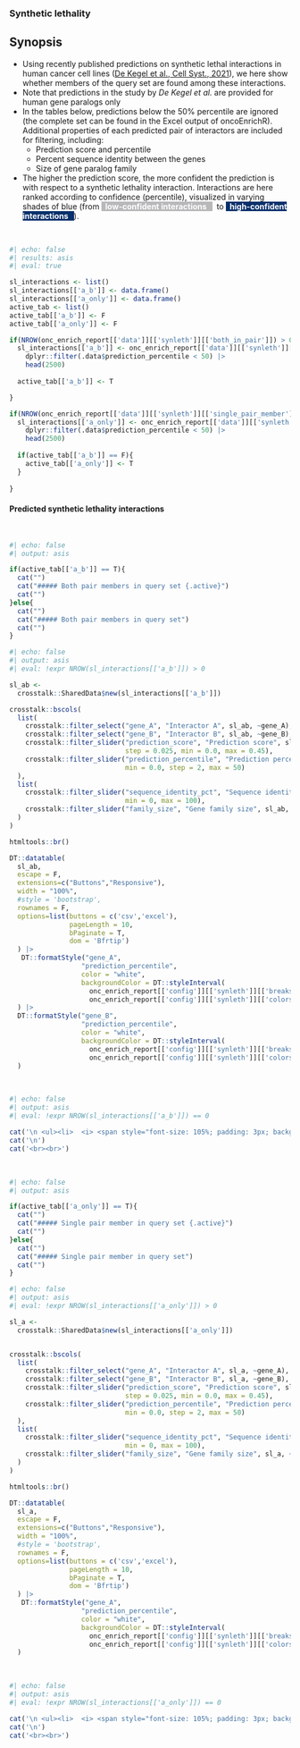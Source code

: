 ### Synthetic lethality


::: {.callout-note}
## Synopsis

* Using recently published predictions on synthetic lethal interactions in human cancer cell lines ([De Kegel et al., Cell Syst., 2021](https://pubmed.ncbi.nlm.nih.gov/34529928/)), we here show whether members of the query set are found among these interactions.
* Note that predictions in the study by *De Kegel et al.* are provided for human gene paralogs only
* In the tables below, predictions below the 50% percentile are ignored (the complete set can be found in the Excel output of oncoEnrichR). Additional properties of each predicted pair of interactors are included for filtering, including:
  * Prediction score and percentile
  * Percent sequence identity between the genes
  * Size of gene paralog family
  
* The higher the prediction score, the more confident the prediction is with respect to a synthetic lethality interaction. Interactions are here ranked according to confidence (percentile), visualized in varying shades of blue (from <span style="background-color:#b8b8ba; padding:2x; color:white"><b>&nbsp; low-confident interactions &nbsp; </b></span>&nbsp; to <span style="background-color:#08306b; padding:2x; color:white"><b>&nbsp; high-confident interactions &nbsp; </b></span>).

:::

<br>

```r
#| echo: false
#| results: asis
#| eval: true

sl_interactions <- list()
sl_interactions[['a_b']] <- data.frame()
sl_interactions[['a_only']] <- data.frame()
active_tab <- list()
active_tab[['a_b']] <- F
active_tab[['a_only']] <- F

if(NROW(onc_enrich_report[['data']][['synleth']][['both_in_pair']]) > 0){
  sl_interactions[['a_b']] <- onc_enrich_report[['data']][['synleth']][['both_in_pair']] |>
    dplyr::filter(.data$prediction_percentile < 50) |>
    head(2500)
  
  active_tab[['a_b']] <- T

}

if(NROW(onc_enrich_report[['data']][['synleth']][['single_pair_member']]) > 0){
  sl_interactions[['a_only']] <- onc_enrich_report[['data']][['synleth']][['single_pair_member']] |>
    dplyr::filter(.data$prediction_percentile < 50) |>
    head(2500)
  
  if(active_tab[['a_b']] == F){
    active_tab[['a_only']] <- T
  }
  
}


```


#### Predicted synthetic lethality interactions

<br>

::: {.panel-tabset}

```r
#| echo: false
#| output: asis

if(active_tab[['a_b']] == T){
  cat("")
  cat("##### Both pair members in query set {.active}")
  cat("")
}else{
  cat("")
  cat("##### Both pair members in query set")
  cat("")
}
```

```r
#| echo: false
#| output: asis
#| eval: !expr NROW(sl_interactions[['a_b']]) > 0

sl_ab <- 
  crosstalk::SharedData$new(sl_interactions[['a_b']])

crosstalk::bscols(
  list(
    crosstalk::filter_select("gene_A", "Interactor A", sl_ab, ~gene_A),
    crosstalk::filter_select("gene_B", "Interactor B", sl_ab, ~gene_B),
    crosstalk::filter_slider("prediction_score", "Prediction score", sl_ab, ~prediction_score,
                             step = 0.025, min = 0.0, max = 0.45),
    crosstalk::filter_slider("prediction_percentile", "Prediction percentile", sl_ab, ~prediction_percentile,
                             min = 0.0, step = 2, max = 50)
  ),
  list(
    crosstalk::filter_slider("sequence_identity_pct", "Sequence identity (percent)", sl_ab, ~sequence_identity_pct,
                             min = 0, max = 100),
    crosstalk::filter_slider("family_size", "Gene family size", sl_ab, ~family_size)
  )
)

htmltools::br()

DT::datatable(
  sl_ab, 
  escape = F, 
  extensions=c("Buttons","Responsive"), 
  width = "100%",
  #style = 'bootstrap',
  rownames = F,
  options=list(buttons = c('csv','excel'),
               pageLength = 10,
               bPaginate = T,
               dom = 'Bfrtip')
  ) |>
   DT::formatStyle("gene_A",
                  "prediction_percentile", 
                  color = "white", 
                  backgroundColor = DT::styleInterval(
                    onc_enrich_report[['config']][['synleth']][['breaks']],
                    onc_enrich_report[['config']][['synleth']][['colors']])
  ) |>
  DT::formatStyle("gene_B",
                  "prediction_percentile", 
                  color = "white", 
                  backgroundColor = DT::styleInterval(
                    onc_enrich_report[['config']][['synleth']][['breaks']],
                    onc_enrich_report[['config']][['synleth']][['colors']])
  )


```
<br>


```r
#| echo: false
#| output: asis
#| eval: !expr NROW(sl_interactions[['a_b']]) == 0

cat('\n <ul><li>  <i> <span style="font-size: 105%; padding: 3px; background-color:#989898; color:white">&nbsp;&nbsp;<b>NO</b> genes in the queryset are involved in synthetic lethality interactions for which <b>BOTH</b> member pairs are part of the queryset.&nbsp;&nbsp; </span></i></li></ul>',sep='\n')
cat('\n')
cat('<br><br>')

```

<br>

```r
#| echo: false
#| output: asis

if(active_tab[['a_only']] == T){
  cat("")
  cat("##### Single pair member in query set {.active}")
  cat("")
}else{
  cat("")
  cat("##### Single pair member in query set")
  cat("")
}
```

```r
#| echo: false
#| output: asis
#| eval: !expr NROW(sl_interactions[['a_only']]) > 0

sl_a <- 
  crosstalk::SharedData$new(sl_interactions[['a_only']])


crosstalk::bscols(
  list(
    crosstalk::filter_select("gene_A", "Interactor A", sl_a, ~gene_A),
    crosstalk::filter_select("gene_B", "Interactor B", sl_a, ~gene_B),
    crosstalk::filter_slider("prediction_score", "Prediction score", sl_a, ~prediction_score,
                             step = 0.025, min = 0.0, max = 0.45),
    crosstalk::filter_slider("prediction_percentile", "Prediction percentile", sl_a, ~prediction_percentile,
                             min = 0.0, step = 2, max = 50)
  ),
  list(
    crosstalk::filter_slider("sequence_identity_pct", "Sequence identity (percent)", sl_a, ~sequence_identity_pct,
                             min = 0, max = 100),
    crosstalk::filter_slider("family_size", "Gene family size", sl_a, ~family_size)
  )
)

htmltools::br()

DT::datatable(
  sl_a, 
  escape = F, 
  extensions=c("Buttons","Responsive"), 
  width = "100%",
  #style = 'bootstrap',
  rownames = F,
  options=list(buttons = c('csv','excel'),
               pageLength = 10,
               bPaginate = T,
               dom = 'Bfrtip')
  ) |>
   DT::formatStyle("gene_A",
                  "prediction_percentile", 
                  color = "white", 
                  backgroundColor = DT::styleInterval(
                    onc_enrich_report[['config']][['synleth']][['breaks']],
                    onc_enrich_report[['config']][['synleth']][['colors']])
  )


```
<br>


```r
#| echo: false
#| output: asis
#| eval: !expr NROW(sl_interactions[['a_only']]) == 0

cat('\n <ul><li>  <i> <span style="font-size: 105%; padding: 3px; background-color:#989898; color:white">&nbsp;&nbsp;<b>NO</b> genes in the queryset are involved in prediced synthetic lethal interactions for which <b>ONLY</b> a single member pair is part of the queryset.&nbsp;&nbsp; </span></i></li></ul>',sep='\n')
cat('\n')
cat('<br><br>')

```

<br>

:::
